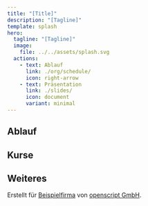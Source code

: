 ```yaml
---
title: "[Title]"
description: "[Tagline]"
template: splash
hero:
  tagline: "[Tagline]"
  image:
    file: ../../assets/splash.svg
  actions:
    - text: Ablauf
      link: ./org/schedule/
      icon: right-arrow
    - text: Präsentation
      link: ./slides/
      icon: document
      variant: minimal
---
```



## Ablauf

<CardGrid stagger>
  <LinkCard href="./part1/" title="Tag 1" description="[Beschreibung Tag 1]" />
  <LinkCard href="./part2/" title="Tag 2" description="[Beschreibung Tag 2]" />
  <LinkCard href="./part3/" title="Tag 3" description="[Beschreibung Tag 3]" />
  <LinkCard href="./part4/" title="Tag 4" description="[Beschreibung Tag 4]" />
  <LinkCard href="./part5/" title="Tag 5" description="[Beschreibung Tag 5]" />
</CardGrid>

## Kurse

<CardGrid>
  <LinkCard href="./day1/" title="Kurs XY" />
  <LinkCard href="./day2/" title="Kurs AB" />
</CardGrid>

## Weiteres

Erstellt für [Beispielfirma](https://example.com) von [openscript GmbH](https://openscript.ch).

